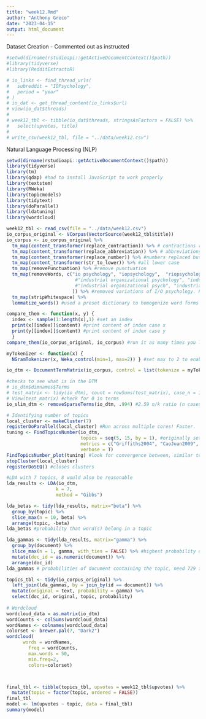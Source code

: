 ```yaml
---
title: "week12.Rmd"
author: "Anthony Greco"
date: "2023-04-15"
output: html_document
---
```

Dataset Creation - Commented out as instructed
```r
#setwd(dirname(rstudioapi::getActiveDocumentContext()$path))
#library(tidyverse)
#library(RedditExtractoR)
```
```r
# io_links <- find_thread_urls(
#   subreddit = "IOPsychology", 
#   period = "year"
# )
# io_dat <- get_thread_content(io_links$url)
# view(io_dat$threads)
#
# week12_tbl <- tibble(io_dat$threads, stringsAsFactors = FALSE) %>%
#   select(upvotes, title)
# 
# write_csv(week12_tbl, file = "../data/week12.csv")
```

Natural Language Processing (NLP)
```r
setwd(dirname(rstudioapi::getActiveDocumentContext()$path))
library(tidyverse)
library(tm)
library(qdap) #had to install JavaScript to work properly
library(textstem)
library(RWeka)
library(topicmodels)
library(tidytext)
library(doParallel)
library(ldatuning)
library(wordcloud)
```

```r
week12_tbl <- read_csv(file = "../data/week12.csv")
io_corpus_original <- VCorpus(VectorSource(week12_tbl$title))
io_corpus <- io_corpus_original %>% 
  tm_map(content_transformer(replace_contraction)) %>% # contractions replaced
  tm_map(content_transformer(replace_abbreviation)) %>% # abbreviations replaced
  tm_map(content_transformer(replace_number)) %>% #numbers replaced but retained in case they are meaningful
  tm_map(content_transformer(str_to_lower)) %>% #all lower case
  tm_map(removePunctuation) %>% #remove punctuation
  tm_map(removeWords, c("io psychology", "iopsychology",  "riopsychology", "i o psychology", "i o", "io"
                         #"industrial organizational psychology", "industrial organisational psychology",
                         #"industrial organizational psych", "industrial organisational psych"
                        )) %>% #removed variations of I/O psychology. Punctuation already removed previously so not needed here. amp removed because it trailed all & characters. Removing stopwords("en") resulted in empty cases, so removed per instructions to make pre-processing less aggressive
  tm_map(stripWhitespace) %>%
  lemmatize_words() #used a preset dictionary to homogenize word forms

compare_them <- function(x, y) { 
  index <- sample(1:length(x),1) #set an index
  print(x[[index]]$content) #print content of index case x
  print(y[[index]]$content) #print content of index case y
  }
compare_them(io_corpus_original, io_corpus) #run it as many times you like for checks

myTokenizer <- function(x) { 
  NGramTokenizer(x, Weka_control(min=1, max=2)) } #set max to 2 to enable bigrams (2-word sequence). bigrams would require a min and max of 2, but increasing min from 1 to 2 resulted in 7 empty cases that had a single word title (after IO psychology variants were removed). See cases: 15, 110, 156, 283, 339, 463, 477....for example, content(io_corpus_original[[15]]) in original corpus is only 1 word

io_dtm <- DocumentTermMatrix(io_corpus, control = list(tokenize = myTokenizer)) #create a DTM

#checks to see what is in the DTM
# io_dtm$dimnames$Terms 
# test_matrix <- tidy(io_dtm), count = rowSums(test_matrix), case_n = 1:729)
# View(test_matrix) #check for 0 in terms
io_slim_dtm <- removeSparseTerms(io_dtm, .994) #2.59 n/k ratio (n cases = 729, k variables = 281)
```

```r
# Identifying number of topics
local_cluster <- makeCluster(7)
registerDoParallel(local_cluster) #Run across multiple cores! Faster.
tuning <- FindTopicsNumber(io_dtm,
                           topics = seq(5, 15, by = 1), #originally set between 5 and 30 by 5, then 5 and 15 by 1, and then this final restricted range, looking for alignment across models
                           metrics = c("Griffiths2004", "CaoJuan2009", "Arun2010", "Deveaud2014"), 
                           verbose = T)
FindTopicsNumber_plot(tuning) #look for convergence between, similar to a PCA
stopCluster(local_cluster) 
registerDoSEQ() #closes clusters

#LDA with 7 topics, 8 would also be reasonable
lda_results <- LDA(io_dtm, 
                  k = 7,
                  method = "Gibbs")

lda_betas <- tidy(lda_results, matrix="beta") %>% 
  group_by(topic) %>%
  slice_max(n = 10, beta) %>%
  arrange(topic, -beta)
lda_betas #probability that word(s) belong in a topic

lda_gammas <- tidy(lda_results, matrix="gamma") %>% 
  group_by(document) %>% 
  slice_max(n = 1, gamma, with_ties = FALSE) %>% #highest probability only, removes ties
  mutate(doc_id = as.numeric(document)) %>%
  arrange(doc_id)
lda_gammas # probabilities of document containing the topic, need 729 for building tables later.

topics_tbl <- tidy(io_corpus_original) %>%
  left_join(lda_gammas, by = join_by(id == document)) %>%
  mutate(original = text, probability = gamma) %>%
  select(doc_id, original, topic, probability)
  
# Wordcloud
wordcloud_data = as.matrix(io_dtm)
wordCounts <- colSums(wordcloud_data)
wordNames <- colnames(wordcloud_data)
colorset <- brewer.pal(7, "Dark2")
wordcloud(
	  words = wordNames,
		freq = wordCounts,
		max.words = 50,
		min.freq=2,
		colors=colorset)



final_tbl <- tibble(topics_tbl, upvotes = week12_tbl$upvotes) %>%
  mutate(topic = factor(topic, ordered = FALSE))
final_tbl
model <- lm(upvotes ~ topic, data = final_tbl)
summary(model)
```
